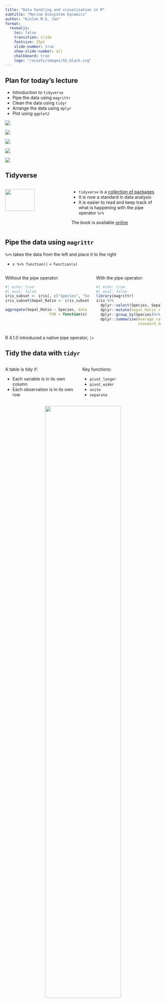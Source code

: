 ```yaml
---
title: "Data handling and visualisation in R"
subtitle: "Marine Ecosystem Dynamics"
author: "Kinlan M.G. Jan"
format: 
  revealjs:
    toc: false
    transition: slide
    fontsize: 25pt
    slide-number: true
    show-slide-number: all
    chalkboard: true
    logo: "/assets/images/SU_black.svg"
---
```


## Plan for today's lecture

-   Introduction to `tidyverse`
-   Pipe the data using `magrittr`
-   Clean the data using `tidyr`
-   Arrange the data using `dplyr`
-   Plot using `ggplot2`

::: {layout-ncol="5"}
![](assets/images/tidyverse.svg)

![](assets/images/pipe.svg)

![](assets/images/tidyr.svg)

![](assets/images/dplyr.svg)

![](assets/images/ggplot2.svg)
:::

## Tidyverse

::: columns
::: {.column width="40%"}
<img src="assets/images/cover2.jpg" width="70%"/>
:::

::: {.column width="60%"}
-   `tidyverse` is a [collection of packages](https://www.tidyverse.org/packages/)
-   It is now a standard in data analysis
-   It is easier to read and keep track of what is happening with the pipe operator `%>%`

::: aside
The book is available [online](https://r4ds.hadley.nz/)
:::
:::
:::


## Pipe the data using `magrittr`

`%>%` takes the data from the left and place it to the right

-   `x %>% function()` = `function(x)`

::: columns
::: {.column width="\"50%"}
Without the pipe operator:

```r
#| echo: true
#| eval: false
iris_subset <- iris[, c("Species", "Sepal.Length", "Sepal.Width")]
iris_subset$Sepal_Ratio <- iris_subset$Sepal.Length / iris_subset$Sepal.Width

aggregate(Sepal_Ratio ~ Species, data = iris_subset, 
                    FUN = function(x) c(Average_ratio = mean(x), 
                                        standard_deviation = sd(x)))
```
:::

::: {.column width="\"50%"}
With the pipe operator:

```r
#| echo: true
#| eval: false
library(magrittr)
iris %>% 
  dplyr::select(Species, Sepal.Length, Sepal.Width) %>%
  dplyr::mutate(Sepal_Ratio = Sepal.Length/Sepal.Width) %>%
  dplyr::group_by(Species)%>%
  dplyr::summarise(Average_ratio = mean(Sepal_Ratio),
                   standard_deviation = sd(Sepal_Ratio))

```
:::
:::

::: aside
R 4.1.0 introduced a native pipe operator, `|>`
:::


## Tidy the data with `tidyr`

::: columns
::: {.column width="45%"}
A table is tidy if:

-   Each variable is in its own column
-   Each observation is in its own row
:::

::: {.column width="50%"}
Key functions:

-   `pivot_longer`
-   `pivot_wider`
-   `unite`
-   `separate`
:::
:::

::: {style="text-align:center"}
<img src="assets/images/tidy-1.png" style="width:70%;"/> <br>

[source: [https://r4ds.had.co.nz/tidy-data.html](https://r4ds.had.co.nz/tidy-data.html)]{.aside}

:::

## Tidy the data with `tidyr` - `iris` example

```r
#| echo: false
library(kableExtra) ; library(magrittr)
iris %<>% dplyr::mutate(id = 1:150)
iris |> head(4) |> kbl(format = "html", table.attr = "style='width:30%;'")
```

```r
#| echo: true
#| eval: false
iris %<>% dplyr::mutate(id = 1:150)
iris |> head(4)
```

## Tidy the data with `tidyr` - `pivot_longer`

```r
#| echo: false
long_iris <- iris |> 
  tidyr::pivot_longer(1:4,
                      names_to = "Parameter",
                      values_to = "Size")
long_iris |> head(4) |> kbl(format = "html", table.attr = "style='width:30%;'")
```

```r
#| echo: true
#| eval: false
long_iris <- iris |> 
  tidyr::pivot_longer(1:4,
                      names_to = "Parameter",
                      values_to = "Size")
long_iris |> head(4)
```

## Tidy the data with `tidyr` - `separate`

```r
#| echo: false
sep_iris <- long_iris |> 
  tidyr::separate(Parameter, into = c("Organ", "Measure"))
sep_iris |> head(4) |> kbl(format = "html", table.attr = "style='width:30%;'")
```

```r
#| echo: true
#| eval: false
sep_iris <- long_iris |> 
  tidyr::separate(Parameter, into = c("Organ", "Measure"))
sep_iris |> head(4)
```

## Tidy the data with `tidyr` - `pivot_wider`

```r
#| echo: false
wide_iris <- sep_iris |> 
  tidyr::pivot_wider(names_from = "Organ",
                     values_from = "Size")
wide_iris |>  head(4) |> kbl(format = "html", table.attr = "style='width:30%;'")
```

```r
#| echo: true
#| eval: false
wide_iris <- sep_iris |> 
  tidyr::pivot_wider(names_from = "Organ",
                     values_from = "Size")
wide_iris |>  head(4)
```

## Tidy the data with `tidyr` - `unite`

```r
#| echo: false
unite_iris <- wide_iris |> 
  tidyr::unite(col = "Sepal/Petal", c(Sepal, Petal), sep = "/")
unite_iris |>  head(4) |> kbl(format = "html", table.attr = "style='width:30%;'")
```

```r
#| echo: true
#| eval: false
unite_iris <- wide_iris |> 
  tidyr::unite(col = "Sepal/Petal", c(Sepal, Petal), sep = "/")
unite_iris |>  head(4)
```

## Arrange the data with `dyplr`

`dplyr` simplifies the data manipulation with self-explanatory functions:

-   `filter` observations based on their values
-   `mutate` a new column as a function of others
-   `select` variables based on their names
-   `group_by` variable
-   `summarise` the data

```r
#| echo: true
#| eval: false
iris %>%
  dplyr::filter(Petal.Length >= 1.4) %>%
  dplyr::mutate(Sepal_Ratio = Sepal.Length/Sepal.Width) %>%
  dplyr::select(Species, Sepal_Ratio) %>% # equaivalent to select(-c(Sepal.Length, Sepal.Width, Petal.Length, Petal.Width))
  dplyr::group_by(Species) %>%
  dplyr::summarise(Average_ratio = mean(Sepal_Ratio),
                   standard_deviation = sd(Sepal_Ratio))
```

## Data visulalisation

It is very important to look at the data. <br> Totally different data might have similar statistics...

::: columns
::: {.column width="60%"}
```r
#| eval: true
#| echo: false

library(datasauRus)
if(requireNamespace("ggplot2")){
  library(ggplot2)
  ggplot(dplyr::filter(datasaurus_dozen, dataset != "wide_lines"), aes(x = x, y = y, colour = dataset)) +
    geom_point() +
    theme_bw() +
    theme(legend.position = "none",
          plot.background = element_blank()) +
    facet_wrap(~dataset, ncol = 4)
}

```
:::

::: {.column width="30%"}
```r
#| eval: true
#| echo: false
library(datasauRus)
dplyr::filter(datasaurus_dozen, dataset == "wide_lines") %>%
    dplyr::group_by(dataset) %>%
    dplyr::summarise(mean_x = round(mean(x),2),
                     mean_y = round(mean(y),2),
                     sd_x = round(sd(x),2),
                     sd_y = round(sd(y),2)) %>%
  dplyr::ungroup() %>%
  dplyr::select(-dataset) |> 
  tidyr::pivot_longer(1:4, names_to = "statistics") |> 
  kbl(format = "html", table.attr = "style='width:30%;'")

```
:::
:::

::: aside
source: [datasauRus](https://cran.r-project.org/web/packages/datasauRus/vignettes/Datasaurus.html){.smaller}
:::


## Visualise the data with `ggplot2`

::: columns
::: {.column width="50%"}
```r
#| eval: true
#| echo: false
species_palette <- c("#F8766D", "#00BA38", "#619CFF")
size_vector <- iris$Petal.Width
plot(x = iris$Sepal.Length,
     y = iris$Sepal.Width,
     col = species_palette[iris$Species],
     bg = species_palette[iris$Species],
     pch = 21,
     cex = size_vector,
     xlim = c(min(iris$Sepal.Length), max(iris$Sepal.Length)),
     ylim = c(min(iris$Sepal.Width), max(iris$Sepal.Width)),
     xlab = "Sepal.Length",
     ylab = "Sepal.Width")
legend("topright", legend = levels(iris$Species), col = species_palette, pch = 21, pt.bg = species_palette, cex = 1.2, title = "Species")
grid(lwd = 1, lty = "dotted")
```

```r
#| eval: false
#| echo: true
```
:::

::: {.column width="50%"}
```r
#| eval: true
#| echo: false
library(ggplot2)
ggplot(iris,
       mapping = aes(x = Sepal.Length,
                     y = Sepal.Width,
                     fill = Species,
                     size = Petal.Width)) +
  geom_point(shape = 21,
             col = 1) +
  theme_minimal()
```

```r
#| eval: false
#| echo: true
```
:::
:::

## Grammar of graphic (`gg`)

::: columns
::: {.column width="50%"}
::: {.fragment .highlight-red}
-   Data
-   Aesthetics - Visual characteristics (e.g., x, y, size)
-   Geometry - How to represent the data (e.g., lines, point, boxplot)
:::

-   Statistics - What statistics to show
-   Facets - Split the data
-   Coordinates - Position of the geometry
-   Themes - Visual changes
:::

::: {.column width="50%"}
```r
#| eval: false
#| echo: true
ggplot(data = <DATA>,
       mapping = aes(<AESTHETICS>)) +
  geom_<GEOMETRY>()
```
:::
:::

## Let's plot using `ggplot2` - *Data*

::: columns
::: {.column width="50%"}
```r
#| eval: false
#| echo: true
ggplot(data = iris)
```
:::

::: {.column width="50%"}
```r
#| echo: false
#| fig-height: 5
#| fig-width: 5
```
:::
:::

## Let's plot using `ggplot2` - *Aesthetics*

::: columns
::: {.column width="50%"}
```r
#| eval: false
#| echo: true
#| code-line-numbers: 2,3
ggplot(data = iris,
       mapping = aes(x = Sepal.Length,
                     y = Sepal.Width))
```
:::

::: {.column width="50%"}
```r
#| echo: false
#| fig-height: 5
#| fig-width: 5
```
:::
:::

## Let's plot using `ggplot2` - *Geometry*

::: columns
::: {.column width="50%"}
```r
#| eval: false
#| echo: true
#| code-line-numbers: 4
ggplot(data = iris,
       mapping = aes(x = Sepal.Length,
                     y = Sepal.Width)) +
  geom_point()
```
:::

::: {.column width="50%"}
```r
#| echo: false
#| fig-height: 5
#| fig-width: 5
```
:::
:::

## Let's plot using `ggplot2` - *Geometry*

::: columns
::: {.column width="50%"}
```r
#| eval: false
#| echo: true
#| code-line-numbers: 4
ggplot(data = iris,
       mapping = aes(x = Sepal.Length,
                     y = Sepal.Width)) +
  geom_point(mapping = aes(col = Species))
```
:::

::: {.column width="50%"}
```r
#| echo: false
#| fig-height: 5
#| fig-width: 5
```
:::
:::

## Let's plot using `ggplot2` - *Statistics*

::: columns
::: {.column width="50%"}
```r
#| eval: false
#| echo: true
#| code-line-numbers: 5
ggplot(data = iris,
       mapping = aes(x = Sepal.Length,
                     y = Sepal.Width)) +
  geom_point(mapping = aes(col = Species)) +
  stat_smooth(method = "lm") 
```
:::

::: {.column width="50%"}
```r
#| echo: false
#| fig-height: 5
#| fig-width: 5
```
:::
:::

## Let's plot using `ggplot2` - *Statistics*

::: columns
::: {.column width="50%"}
```r
#| eval: false
#| echo: true
#| code-line-numbers: 4
ggplot(data = iris,
       mapping = aes(x = Sepal.Length,
                     y = Sepal.Width,
                     col = Species)) +
  geom_point() +
  stat_smooth(method = "lm") 
```
:::

::: {.column width="50%"}
```r
#| echo: false
#| fig-height: 5
#| fig-width: 5
```
:::
:::

## Let's plot using `ggplot2` - *Facets*

::: columns
::: {.column width="50%"}
```r
#| eval: false
#| echo: true
#| code-line-numbers: 7
ggplot(data = iris,
       mapping = aes(x = Sepal.Length,
                     y = Sepal.Width,
                     col = Species)) +
  geom_point() +
  stat_smooth(method = "lm") +
  facet_wrap(~Species)
```
:::

::: {.column width="50%"}
```r
#| echo: false
#| fig-height: 5
#| fig-width: 5
```
:::
:::

## Let's plot using `ggplot2` - *Coordinates*

::: columns
::: {.column width="50%"}
```r
#| eval: false
#| echo: true
#| code-line-numbers: 8
ggplot(data = iris,
       mapping = aes(x = Sepal.Length,
                     y = Sepal.Width,
                     col = Species)) +
  geom_point() +
  stat_smooth(method = "lm") +
  facet_wrap(~Species)+
  coord_fixed(xlim = c(4,8), ylim = c(0,5))
```
:::

::: {.column width="50%"}
```r
#| echo: false
#| fig-height: 5
#| fig-width: 5
```
:::
:::

## Let's plot using `ggplot2` - *Themes*

::: columns
::: {.column width="50%"}
```r
#| eval: false
#| echo: true
#| code-line-numbers: 9
ggplot(data = iris,
       mapping = aes(x = Sepal.Length,
                     y = Sepal.Width,
                     col = Species)) +
  geom_point() +
  stat_smooth(method = "lm") +
  facet_wrap(~Species) +
  coord_fixed(xlim = c(4,8), ylim = c(0,5)) +
  theme_light()
```
:::

::: {.column width="50%"}
```r
#| echo: false
#| fig-height: 5
#| fig-width: 5
```
:::
:::

## Let's plot using `ggplot2` - *Themes*

::: columns
::: {.column width="50%"}
```r
#| eval: false
#| echo: true
#| code-line-numbers: 10
ggplot(data = iris,
       mapping = aes(x = Sepal.Length,
                     y = Sepal.Width,
                     col = Species)) +
  geom_point() +
  stat_smooth(method = "lm") +
  facet_wrap(~Species) +
  coord_fixed(xlim = c(4,8), ylim = c(0,5)) +
  theme_light() +
  theme(axis.line = element_line(color = "red"))
```
:::

::: {.column width="50%"}
```r
#| echo: false
#| fig-height: 5
#| fig-width: 5
```
:::
:::

## Let's plot using `ggplot2` - *Themes*

::: columns
::: {.column width="50%"}
```r
#| eval: false
#| echo: true
#| code-line-numbers: 11
ggplot(data = iris,
       mapping = aes(x = Sepal.Length,
                     y = Sepal.Width,
                     col = Species)) +
  geom_point() +
  stat_smooth(method = "lm") +
  facet_wrap(~Species) +
  coord_fixed(xlim = c(4,8), ylim = c(0,5)) +
  theme_light() +
  theme(axis.line = element_line(color = "red"),
        strip.text = element_text(size = 13, color = "pink"))
```
:::

::: {.column width="50%"}
```r
#| echo: false
#| fig-height: 5
#| fig-width: 5
```
:::
:::

## Let's plot using `ggplot2` - *Extra tips*

::: columns
::: {.column width="50%"}
```r
#| eval: false
#| echo: true
#| code-line-numbers: 12
ggplot(data = iris,
       mapping = aes(x = Sepal.Length,
                     y = Sepal.Width,
                     col = Species)) +
  geom_point() +
  stat_smooth(method = "lm") +
  facet_wrap(~Species)+
  coord_fixed(xlim = c(4,8), ylim = c(0,5)) +
  theme_light() +
  theme(axis.line = element_line(color = "red"),
        strip.text = element_text(size = 13, color = "pink")) +
  labs(title = "Sepal", x = "Length" , y = "Width", subtitle = "relationship between width\nand length", caption = "Caption appear here")
```
:::

::: {.column width="50%"}
```r
#| echo: false
#| fig-height: 5
#| fig-width: 5
```
:::
:::

## Let's plot using `ggplot2` - *Extra tips*

::: columns
::: {.column width="50%"}
```r
#| eval: false
#| echo: true
#| code-line-numbers: 13
ggplot(data = iris,
       mapping = aes(x = Sepal.Length,
                     y = Sepal.Width,
                     col = Species)) +
  geom_point() +
  stat_smooth(method = "lm") +
  facet_wrap(~Species)+
  coord_fixed(xlim = c(4,8), ylim = c(0,5)) +
  theme_light() +
  theme(axis.line = element_line(color = "red"),
        strip.text = element_text(size = 13, color = "pink")) +
  labs(title = "Sepal", x = "Length" , y = "Width", subtitle = "relationship between width\nand length", caption = "Caption appear here") +
  scale_color_manual(values = c("forestgreen", "firebrick", "burlywood"))
```
:::

::: {.column width="50%"}
```r
#| echo: false
#| fig-height: 5
#| fig-width: 5
```
:::
:::